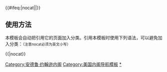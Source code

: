 {{Navbox
|name = Andrew Johnson cabinet
|title = [[美国总统]][[安德鲁·约翰逊]][[美国总统内阁列表|内阁]]（1865年-1869年）
|image = [[File:Andrew Johnson - 3a53290u.png|100px|安德鲁·约翰逊，第十七任美国总统。]]

|group1 =[[美国副总统|副总统]]
|list1=''空缺''（1865年－1869年）

|group2=[[美国国务卿|国务卿]]
|list2=[[威廉·H·苏厄德]]（1865年－1869年）

|group3=[[美国财政部长|财政部长]]
|list3=[[休·麦卡洛克]]（1865年－1869年）

|group4=[[美国战争部长|战争部长]]
|list4=[[埃德温·M·斯坦顿]]（1865年－1868年）- [[约翰·斯科菲尔德]]（1868年－1869年）

|group5=[[美国司法部长|司法部长]]
|list5= [[詹姆斯·斯皮德]]（1865年－1866年）- [[亨利·斯坦伯里]]（1866年－1868年）- [[威廉·M·埃瓦茨]]（1868年－1869年）

|group6=[[美国邮政部长|邮政部长]]
|list6=[[小威廉·丹尼森]]（1865年－1866年）- [[亚历山大·兰德尔]]（1866年－1869年）

|group7=[[美国海军部长|海军部长]]
|list7=[[吉迪恩·韦尔斯]]（1865年－1869年）

|group8=[[美国内政部长|内政部长]]
|list8=[[约翰·P·厄舍]]（1866年－1865年）- [[詹姆斯·哈伦]]（1865年－1866年）- [[奥维尔·H·布朗宁]]（1866年－1869年）
}}<includeonly>{{#ifeq:{{{1}}}|nocat||[[Category:安德鲁·约翰逊内阁]]}}</includeonly><noinclude>

== 使用方法 ==
本模板会自动把引用它的页面加入分类。引用本模板时使用下列语法，可以避免加入分类：<small>（注意nocat必须为英文小写）</small>
 
<nowiki>{{</nowiki>{{PAGENAME}}<nowiki>|nocat}}</nowiki>

[[Category:美国内阁导航模板]]
[[Category:安德鲁·约翰逊内阁|*]]
</noinclude>